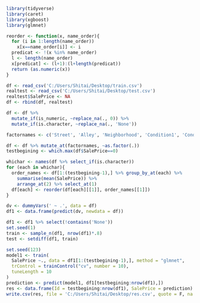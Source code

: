 ```{r}
library(tidyverse)
library(caret)
library(xgboost)
library(glmnet)

reorder <- function(x, name_order){
  for (i in 1:length(name_order))
    x[x==name_order[i]] <- i
  predicat <- !(x %in% name_order)
  l <- length(name_order)
  x[predicat] <- (l+1):(l+length(predicat))
  return (as.numeric(x))
}

```

```{r}

df <- read_csv('C:/Users/Shitai/Desktop/train.csv')
realtest <- read_csv('C:/Users/Shitai/Desktop/test.csv')
realtest$SalePrice <- NA
df <- rbind(df, realtest)

df <- df %>% 
  mutate_if(is_numeric, ~replace_na(., 0)) %>% 
  mutate_if(is.character, ~replace_na(., 'None'))

factornames <- c('Street', 'Alley', 'Neighborhood', 'Condition1', 'Condition2', 'RoofStyle', 'RoofMatl', 'Exterior1st', 'Exterior2nd', 'MasVnrType', 'Foundation', 'Heating', 'Electrical', 'Functional', 'GarageType', 'PavedDrive', 'MiscFeature', 'SaleType', 'SaleCondition')

df <- df %>% mutate_at(factornames, ~as.factor(.))
testbegining <- which.max(df$SalePrice==0)

whichar <- names(df %>% select_if(is.character))
for (each in whichar){
  order_names <- df[1:(testbegining-1),] %>% group_by_at(each) %>% 
    summarise(mean(SalePrice)) %>% 
    arrange_at(2) %>% select_at(1) 
  df[each] <- reorder(df[each][[1]], order_names[[1]])
}

dv <- dummyVars(' ~ .', data = df)
df1 <- data.frame(predict(dv, newdata = df))

df1 <- df1 %>% select(!contains('None'))
set.seed(1)
train <- sample_n(df1, nrow(df1)*.8)
test <- setdiff(df1, train)

```

```{r}
set.seed(123)
model1 <- train(
  SalePrice ~., data = df1[1:(testbegining-1),], method = "glmnet",
  trControl = trainControl("cv", number = 10),
  tuneLength = 10
)
prediction <- predict(model1, df1[testbegining:nrow(df1),])
res <- data.frame(Id = testbegining:nrow(df1), SalePrice = prediction)
write.csv(res, file = 'C:/Users/Shitai/Desktop/res.csv', quote = F, na = '', row.names = F)
```
